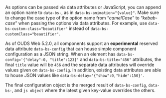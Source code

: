 As options can be passed via data attributes or JavaScript, you can append an option name to `data-bs-`, as in `data-bs-animation="{value}"`. Make sure to change the case type of the option name from “_camelCase_” to “_kebab-case_” when passing the options via data attributes. For example, use `data-bs-custom-class="beautifier"` instead of `data-bs-customClass="beautifier"`.

As of OUDS Web 5.2.0, all components support an **experimental** reserved data attribute `data-bs-config` that can house simple component configuration as a JSON string. When an element has `data-bs-config='{"delay":0, "title":123}'` and `data-bs-title="456"` attributes, the final `title` value will be `456` and the separate data attributes will override values given on `data-bs-config`. In addition, existing data attributes are able to house JSON values like `data-bs-delay='{"show":0,"hide":150}'`.

The final configuration object is the merged result of `data-bs-config`, `data-bs-`, and `js object` where the latest given key-value overrides the others.
